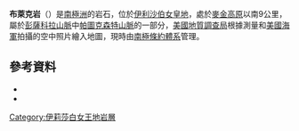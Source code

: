 {{Coord|85|11|S|64|50|W|source:GNIS|display=title}}

'''布萊克岩'''（{{lang-en|Blake Rock}}）是[[南極洲|南極洲]]的岩石，位於[[伊利沙伯女皇地|伊利沙伯女皇地]]，處於[[麥金高原|麥金高原]]以南9公里，屬於[[彭薩科拉山脈|彭薩科拉山脈]]中[[帕圖克森特山脈|帕圖克森特山脈]]的一部分，[[美國地質調查局|美國地質調查局]]根據測量和[[美國海軍|美國海軍]]拍攝的空中照片繪入地圖，現時由[[南極條約體系|南極條約體系]]管理。

==參考資料==
*{{cite gnis | type = antarid | id = 1503| name = Blake Rock | accessdate = 2011-07-25}}
*{{usgs-gazetteer|id=1503}}

{{DEFAULTSORT:Blake Rock}}
[[Category:伊莉莎白女王地岩層|Category:伊莉莎白女王地岩層]]


{{QueenElizabethLand-geo-stub}}
